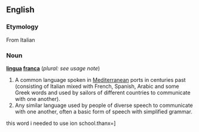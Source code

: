 {{see|lingua Franca}}
==English==

===Etymology===
From Italian

===Noun===
'''[[lingua]] [[franca]]''' (''plural: see usage note'')

# A common language spoken in [[Mediterranean]] ports in centuries past (consisting of Italian mixed with French, Spanish, Arabic and some Greek words and used by sailors of different countries to communicate with one another).
# Any similar language used by people of diverse speech to communicate with one another, often a basic form of speech with simplified grammar.

this word i needed to use ion school.thanx=]